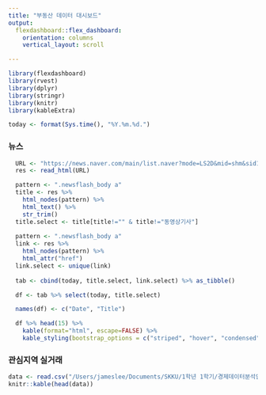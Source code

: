 ```yaml
---
title: "부동산 데이터 대시보드"
output: 
  flexdashboard::flex_dashboard:
    orientation: columns
    vertical_layout: scroll

---
```


```r
library(flexdashboard)
library(rvest)
library(dplyr)
library(stringr)
library(knitr)
library(kableExtra)

today <- format(Sys.time(), "%Y.%m.%d.")
```

### 뉴스
```r

  URL <- "https://news.naver.com/main/list.naver?mode=LS2D&mid=shm&sid1=101&sid2=260"
  res <- read_html(URL)

  pattern <- ".newsflash_body a"
  title <- res %>% 
    html_nodes(pattern) %>% 
    html_text() %>% 
    str_trim()
  title.select <- title[title!="" & title!="동영상기사"]
  
  pattern <- ".newsflash_body a"
  link <- res %>% 
    html_nodes(pattern) %>% 
    html_attr("href")
  link.select <- unique(link)
  
  tab <- cbind(today, title.select, link.select) %>% as_tibble()

  df <- tab %>% select(today, title.select)

  names(df) <- c("Date", "Title")

  df %>% head(15) %>%
    kable(format="html", escape=FALSE) %>%
    kable_styling(bootstrap_options = c("striped", "hover", "condensed"))
```




### 관심지역 실거래
```r
data <- read.csv("/Users/jameslee/Documents/SKKU/1학년 1학기/경제데이터분석입문/Data/QAE2023 test/국토교통부 실거래 광진구 5월.csv")
knitr::kable(head(data))
```


